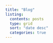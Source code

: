 ```yaml
---
title: "Blog"
listing: 
  contents: posts 
  type: grid 
  sort: "date desc" 
  categories: true  
---
```

